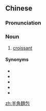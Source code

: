 {{also|羊角面包}}
==Chinese==
{{zh-forms|s=羊角面包|t2=羊角麪包|type=22}}

===Pronunciation===
{{zh-pron
|m=yángjiǎo miànbāo
|c=joeng4 gok3 min6 baau1
|cat=n
}}

===Noun===
{{zh-noun}}

# [[croissant]]

====Synonyms====
* {{zh-l|牛角麵包}}
* {{zh-l|牛角包}}
* {{zh-l|新月形麵包}}
* {{zh-l|可頌}}
* {{zh-l|羊角包}}

{{zh-cat|Foods|Breads}}

[[zh:羊角麵包]]